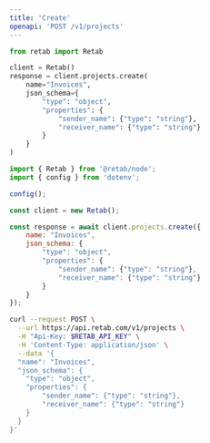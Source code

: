 ```yaml
---
title: 'Create'
openapi: 'POST /v1/projects'
---
```


<RequestExample>

```python python
from retab import Retab

client = Retab()
response = client.projects.create(
    name="Invoices",
    json_schema={
        "type": "object",
        "properties": {
            "sender_name": {"type": "string"},
            "receiver_name": {"type": "string"}
        }
    }
)
```

```javascript javascript
import { Retab } from '@retab/node';
import { config } from 'dotenv';

config();

const client = new Retab();

const response = await client.projects.create({
    name: "Invoices",
    json_schema: {
        "type": "object",
        "properties": {
            "sender_name": {"type": "string"},
            "receiver_name": {"type": "string"}
        }
    }
});
```

```bash curl
curl --request POST \
  --url https://api.retab.com/v1/projects \
  -H "Api-Key: $RETAB_API_KEY" \
  -H 'Content-Type: application/json' \
  --data '{
  "name": "Invoices",
  "json_schema": {
    "type": "object",
    "properties": {
        "sender_name": {"type": "string"},
        "receiver_name": {"type": "string"}
    }
  }
}'
```

</RequestExample>
